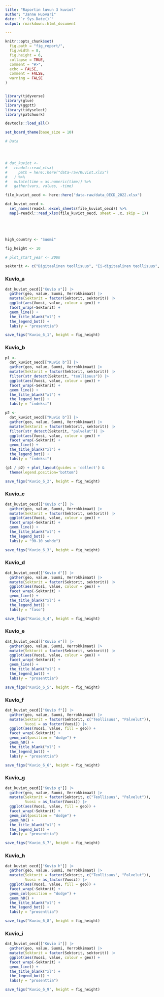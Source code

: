 ```yaml
---
title: "Raportin luvun 3 kuviot"
author: "Janne Huovari"
date: "`r Sys.Date()`"
output: rmarkdown::html_document

---
```


```r
knitr::opts_chunk$set(
  fig.path = "fig_report/",
  fig.width = 8,
  fig.height = 6,
  collapse = TRUE,
  comment = "#>", 
  echo = FALSE, 
  comment = FALSE, 
  warning = FALSE
)


library(tidyverse)
library(glue)
library(ggptt)
library(tidyselect)
library(patchwork)

devtools::load_all()

set_board_theme(base_size = 10)

# Data




# dat_kuviot <- 
#   readxl::read_xlsx(
#     path = here::here("data-raw/Kuviot.xlsx")
#   ) %>% 
#   mutate(time = as.numeric(time)) %>% 
#   gather(vars, values, -time)

file_kuviot_oecd <- here::here("data-raw/data_OECD_2022.xlsx")

dat_kuviot_oecd <- 
  set_names(readxl::excel_sheets(file_kuviot_oecd)) %>% 
  map(~readxl::read_xlsx(file_kuviot_oecd, sheet = .x, skip = 1))  





high_country <- "Suomi"

fig_height <- 10

# plot_start_year <- 2000

sektorit <- c("Digitaalinen teollisuus", "Ei-digitaalinen teollisuus", "Digitaaliset palvelut", "Ei-digitaaliset palvelut")

```

### Kuvio_a

```r

dat_kuviot_oecd[["Kuvio a"]] |> 
  gather(geo, value, Suomi, Verrokkimaat) |> 
  mutate(Sektorit = factor(Sektorit, sektorit)) |> 
  ggplot(aes(Vuosi, value, colour = geo)) +
  facet_wrap(~Sektorit) +
  geom_line() +
  the_title_blank("xl") +
  the_legend_bot() +
  labs(y = "prosenttia")

save_figs("Kuvio_6_1", height = fig_height)

```

### Kuvio_b

```r

p1 <- 
  dat_kuviot_oecd[["Kuvio b"]] |> 
  gather(geo, value, Suomi, Verrokkimaat) |> 
  mutate(Sektorit = factor(Sektorit, sektorit)) |> 
  filter(str_detect(Sektorit, "teollisuus")) |> 
  ggplot(aes(Vuosi, value, colour = geo)) +
  facet_wrap(~Sektorit) +
  geom_line() +
  the_title_blank("xl") +
  the_legend_bot() +
  labs(y = "indeksi")

p2 <- 
  dat_kuviot_oecd[["Kuvio b"]] |> 
  gather(geo, value, Suomi, Verrokkimaat) |> 
  mutate(Sektorit = factor(Sektorit, sektorit)) |> 
  filter(str_detect(Sektorit, "palvelut")) |> 
  ggplot(aes(Vuosi, value, colour = geo)) +
  facet_wrap(~Sektorit) +
  geom_line() +
  the_title_blank("xl") +
  the_legend_bot() +
  labs(y = "indeksi")

(p1 / p2) + plot_layout(guides = 'collect') &
  theme(legend.position='bottom')

save_figs("Kuvio_6_2", height = fig_height)

```

### Kuvio_c

```r

dat_kuviot_oecd[["Kuvio c"]] |> 
  gather(geo, value, Suomi, Verrokkimaat) |> 
  mutate(Sektorit = factor(Sektorit, sektorit)) |> 
  ggplot(aes(Vuosi, value, colour = geo)) +
  facet_wrap(~Sektorit) +
  geom_line() +
  the_title_blank("xl") +
  the_legend_bot() +
  labs(y = "90-10 suhde")

save_figs("Kuvio_6_3", height = fig_height)

```

### Kuvio_d

```r

dat_kuviot_oecd[["Kuvio d"]] |> 
  gather(geo, value, Suomi, Verrokkimaat) |> 
  mutate(Sektorit = factor(Sektorit, sektorit)) |> 
  ggplot(aes(Vuosi, value, colour = geo)) +
  facet_wrap(~Sektorit) +
  geom_line() +
  the_title_blank("xl") +
  the_legend_bot() +
  labs(y = "taso")

save_figs("Kuvio_6_4", height = fig_height)

```

### Kuvio_e

```r

dat_kuviot_oecd[["Kuvio e"]] |> 
  gather(geo, value, Suomi, Verrokkimaat) |> 
  mutate(Sektorit = factor(Sektorit, sektorit)) |> 
  ggplot(aes(Vuosi, value, colour = geo)) +
  facet_wrap(~Sektorit) +
  geom_line() +
  the_title_blank("xl") +
  the_legend_bot() +
  labs(y = "prosenttia")

save_figs("Kuvio_6_5", height = fig_height)

```

### Kuvio_f

```r

dat_kuviot_oecd[["Kuvio f"]] |> 
  gather(geo, value, Suomi, Verrokkimaat) |> 
  mutate(Sektorit = factor(Sektorit, c("Teollisuus", "Palvelut")),
         Vuosi = as_factor(Vuosi)) |>
  ggplot(aes(Vuosi, value, fill = geo)) +
  facet_wrap(~Sektorit) +
  geom_col(position = "dodge") +
  geom_h0() +
  the_title_blank("xl") +
  the_legend_bot() +
  labs(y = "prosenttia")

save_figs("Kuvio_6_6", height = fig_height)

```

### Kuvio_g

```r

dat_kuviot_oecd[["Kuvio g"]] |> 
  gather(geo, value, Suomi, Verrokkimaat) |> 
  mutate(Sektorit = factor(Sektorit, c("Teollisuus", "Palvelut")),
         Vuosi = as_factor(Vuosi)) |>
  ggplot(aes(Vuosi, value, fill = geo)) +
  facet_wrap(~Sektorit) +
  geom_col(position = "dodge") +
  geom_h0() +
  the_title_blank("xl") +
  the_legend_bot() +
  labs(y = "prosenttia")

save_figs("Kuvio_6_7", height = fig_height)

```

### Kuvio_h

```r

dat_kuviot_oecd[["Kuvio h"]] |> 
  gather(geo, value, Suomi, Verrokkimaat) |> 
  mutate(Sektorit = factor(Sektorit, c("Teollisuus", "Palvelut")),
         Vuosi = as_factor(Vuosi)) |>
  ggplot(aes(Vuosi, value, fill = geo)) +
  facet_wrap(~Sektorit) +
  geom_col(position = "dodge") +
  geom_h0() +
  the_title_blank("xl") +
  the_legend_bot() +
  labs(y = "prosenttia")

save_figs("Kuvio_6_8", height = fig_height)

```

### Kuvio_i

```r

dat_kuviot_oecd[["Kuvio i"]] |> 
  gather(geo, value, Suomi, Verrokkimaat) |> 
  mutate(Sektorit = factor(Sektorit, sektorit)) |>
  ggplot(aes(Vuosi, value, colour = geo)) +
  facet_wrap(~Sektorit) +
  geom_line() +
  the_title_blank("xl") +
  the_legend_bot() +
  labs(y = "prosenttia")

save_figs("Kuvio_6_9", height = fig_height)

```
